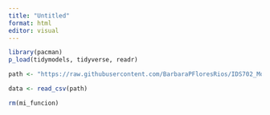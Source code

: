 ```yaml
---
title: "Untitled"
format: html
editor: visual
---
```


```r
library(pacman)
p_load(tidymodels, tidyverse, readr)

path <- "https://raw.githubusercontent.com/BarbaraPFloresRios/IDS702_ModelingAndRepresentationOfData/main/20231001_AirbnbPricing/listings.csv"

data <- read_csv(path)

```

```r
rm(mi_funcion)

```

